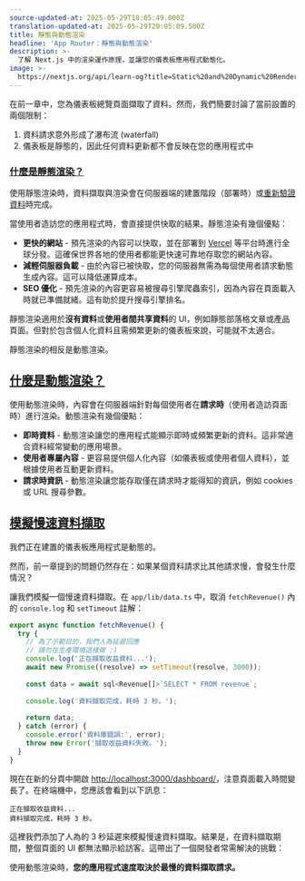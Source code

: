 ```yaml
---
source-updated-at: 2025-05-29T18:05:49.000Z
translation-updated-at: 2025-05-29T20:05:09.500Z
title: 靜態與動態渲染
headline: 'App Router：靜態與動態渲染'
description: >-
  了解 Next.js 中的渲染運作原理，並讓您的儀表板應用程式動態化。
image: >-
  https://nextjs.org/api/learn-og?title=Static%20and%20Dynamic%20Rendering&amp;chapter=8
---
```


在前一章中，您為儀表板總覽頁面擷取了資料。然而，我們簡要討論了當前設置的兩個限制：

1. 資料請求意外形成了瀑布流 (waterfall)
2. 儀表板是靜態的，因此任何資料更新都不會反映在您的應用程式中

### [什麼是靜態渲染？](#what-is-static-rendering)

使用靜態渲染時，資料擷取與渲染會在伺服器端的建置階段（部署時）或[重新驗證資料](/docs/app/building-your-application/data-fetching/fetching-caching-and-revalidating#revalidating-data)時完成。

當使用者造訪您的應用程式時，會直接提供快取的結果。靜態渲染有幾個優點：

* **更快的網站** - 預先渲染的內容可以快取，並在部署到 [Vercel](https://vercel.com/) 等平台時進行全球分發。這確保世界各地的使用者都能更快速可靠地存取您的網站內容。
* **減輕伺服器負載** - 由於內容已被快取，您的伺服器無需為每個使用者請求動態生成內容。這可以降低運算成本。
* **SEO 優化** - 預先渲染的內容更容易被搜尋引擎爬蟲索引，因為內容在頁面載入時就已準備就緒。這有助於提升搜尋引擎排名。

靜態渲染適用於**沒有資料**或**使用者間共享資料**的 UI，例如靜態部落格文章或產品頁面。但對於包含個人化資料且需頻繁更新的儀表板來說，可能就不太適合。

靜態渲染的相反是動態渲染。

[什麼是動態渲染？](#what-is-dynamic-rendering)
--------------------------------------------------------

使用動態渲染時，內容會在伺服器端針對每個使用者在**請求時**（使用者造訪頁面時）進行渲染。動態渲染有幾個優點：

* **即時資料** - 動態渲染讓您的應用程式能顯示即時或頻繁更新的資料。這非常適合資料經常變動的應用場景。
* **使用者專屬內容** - 更容易提供個人化內容（如儀表板或使用者個人資料），並根據使用者互動更新資料。
* **請求時資訊** - 動態渲染讓您能存取僅在請求時才能得知的資訊，例如 cookies 或 URL 搜尋參數。

[模擬慢速資料擷取](#simulating-a-slow-data-fetch)
-------------------------------------------------------------

我們正在建置的儀表板應用程式是動態的。

然而，前一章提到的問題仍然存在：如果某個資料請求比其他請求慢，會發生什麼情況？

讓我們模擬一個慢速資料擷取。在 `app/lib/data.ts` 中，取消 `fetchRevenue()` 內的 `console.log` 和 `setTimeout` 註解：

```ts {5,6,10} filename="/app/lib/data.ts"
export async function fetchRevenue() {
  try {
    // 為了示範目的，我們人為延遲回應
    // 請勿在生產環境這樣做 :)
    console.log('正在擷取收益資料...');
    await new Promise((resolve) => setTimeout(resolve, 3000));
 
    const data = await sql<Revenue[]>`SELECT * FROM revenue`;
 
    console.log('資料擷取完成，耗時 3 秒。');
 
    return data;
  } catch (error) {
    console.error('資料庫錯誤:', error);
    throw new Error('擷取收益資料失敗。');
  }
}
```

現在在新的分頁中開啟 [http://localhost:3000/dashboard/](http://localhost:3000/dashboard/)，注意頁面載入時間變長了。在終端機中，您應該會看到以下訊息：

```
正在擷取收益資料...
資料擷取完成，耗時 3 秒。
```

這裡我們添加了人為的 3 秒延遲來模擬慢速資料擷取。結果是，在資料擷取期間，整個頁面的 UI 都無法顯示給訪客。這帶出了一個開發者常需解決的挑戰：

使用動態渲染時，**您的應用程式速度取決於最慢的資料擷取請求。**